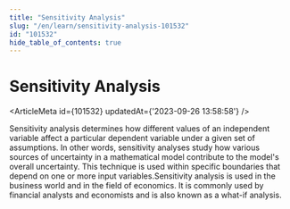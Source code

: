 ```yaml
---
title: "Sensitivity Analysis"
slug: "/en/learn/sensitivity-analysis-101532"
id: "101532"
hide_table_of_contents: true
---
```



# Sensitivity Analysis

<ArticleMeta id={101532} updatedAt={'2023-09-26 13:58:58'} />
<div className='border-solid border-b border-t-0 my-4 border-[var(--ifm-color-gray-300)]' />

Sensitivity analysis determines how different values of an independent variable affect a particular dependent variable under a given set of assumptions. In other words, sensitivity analyses study how various sources of uncertainty in a mathematical model contribute to the model's overall uncertainty. This technique is used within specific boundaries that depend on one or more input variables.Sensitivity analysis is used in the business world and in the field of economics. It is commonly used by financial analysts and economists and is also known as a what-if analysis.
